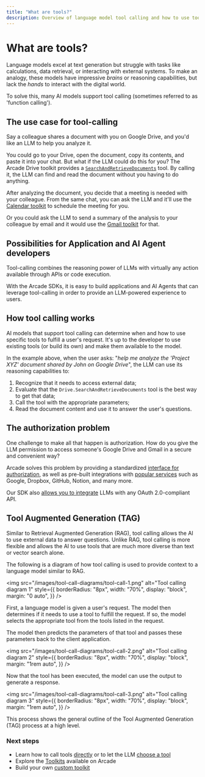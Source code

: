 ```yaml
---
title: "What are tools?"
description: Overview of language model tool calling and how to use tools with Arcade
---
```


# What are tools?

Language models excel at text generation but struggle with tasks like calculations, data retrieval, or interacting with external systems. To make an analogy, these models have impressive _brains_ or reasoning capabilities, but lack the _hands_ to interact with the digital world.

To solve this, many AI models support tool calling (sometimes referred to as 'function calling').

## The use case for tool-calling

Say a colleague shares a document with you on Google Drive, and you'd like an LLM to help you analyze it.

You could go to your Drive, open the document, copy its contents, and paste it into your chat. But what if the LLM could do this for you? The Arcade Drive toolkit provides a [`SearchAndRetrieveDocuments`](/toolkits/productivity/google/drive#searchandretrievedocuments) tool. By calling it, the LLM can find and read the document without you having to do anything.

After analyzing the document, you decide that a meeting is needed with your colleague. From the same chat, you can ask the LLM and it'll use the [Calendar toolkit](/toolkits/productivity/google/calendar) to schedule the meeting for you.

Or you could ask the LLM to send a summary of the analysis to your colleague by email and it would use the [Gmail toolkit](/toolkits/productivity/google/gmail) for that.

## Possibilities for Application and AI Agent developers

Tool-calling combines the reasoning power of LLMs with virtually any action available through APIs or code execution.

With the Arcade SDKs, it is easy to build applications and AI Agents that can leverage tool-calling in order to provide an LLM-powered experience to users.

## How tool calling works

AI models that support tool calling can determine when and how to use specific tools to fulfill a user's request. It's up to the developer to use existing tools (or build its own) and make them available to the model.

In the example above, when the user asks: "_help me analyze the 'Project XYZ' document shared by John on Google Drive_", the LLM can use its reasoning capabilities to:

1. Recognize that it needs to access external data;
1. Evaluate that the `Drive.SearchAndRetrieveDocuments` tool is the best way to get that data;
1. Call the tool with the appropriate parameters;
1. Read the document content and use it to answer the user's questions.

## The authorization problem

One challenge to make all that happen is authorization. How do you give the LLM permission to access someone's Google Drive and Gmail in a secure and convenient way?

Arcade solves this problem by providing a standardized [interface for authorization](/home/auth/how-arcade-helps), as well as pre-built integrations with [popular services](/home/auth-providers) such as Google, Dropbox, GitHub, Notion, and many more.

Our SDK also [allows you to integrate](/home/auth-providers/oauth2) LLMs with any OAuth 2.0-compliant API.

## Tool Augmented Generation (TAG)

Similar to Retrieval Augmented Generation (RAG), tool calling allows the AI to use external data to answer questions. Unlike RAG, tool calling is more flexible and allows the AI to use tools that are much more diverse than text or vector search alone.

The following is a diagram of how tool calling is used to provide context to a language model similar to RAG.

<img
  src="/images/tool-call-diagrams/tool-call-1.png"
  alt="Tool calling diagram 1"
  style={{
    borderRadius: "8px",
    width: "70%",
    display: "block",
    margin: "0 auto",
  }}
/>

First, a language model is given a user's request. The model then determines if it needs to use a tool to fulfill the request. If so, the model selects the appropriate tool from the tools listed in the request.

The model then predicts the parameters of that tool and passes these parameters back to the client application.

<img
  src="/images/tool-call-diagrams/tool-call-2.png"
  alt="Tool calling diagram 2"
  style={{
    borderRadius: "8px",
    width: "70%",
    display: "block",
    margin: "1rem auto",
  }}
/>

Now that the tool has been executed, the model can use the output to generate a response.

<img
  src="/images/tool-call-diagrams/tool-call-3.png"
  alt="Tool calling diagram 3"
  style={{
    borderRadius: "8px",
    width: "70%",
    display: "block",
    margin: "1rem auto",
  }}
/>

This process shows the general outline of the Tool Augmented Generation (TAG) process at a high level.

### Next steps

- Learn how to call tools [directly](/home/use-tools/call-tools-directly) or to let the LLM [choose a tool](/home/use-tools/tool-choice)
- Explore the [Toolkits](/toolkits) available on Arcade
- Build your own [custom toolkit](/home/build-tools/create-a-toolkit)
